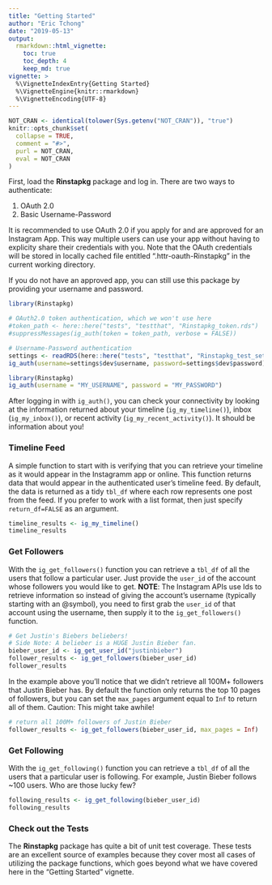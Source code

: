 ```yaml
---
title: "Getting Started"
author: "Eric Tchong"
date: "2019-05-13"
output:
  rmarkdown::html_vignette:
    toc: true
    toc_depth: 4
    keep_md: true
vignette: >
  %\VignetteIndexEntry{Getting Started}
  %\VignetteEngine{knitr::rmarkdown}
  %\VignetteEncoding{UTF-8}
---
```


```r
NOT_CRAN <- identical(tolower(Sys.getenv("NOT_CRAN")), "true")
knitr::opts_chunk$set(
  collapse = TRUE,
  comment = "#>",
  purl = NOT_CRAN,
  eval = NOT_CRAN
)
```

First, load the **Rinstapkg** package and log in. There are two ways to authenticate:  

  1. OAuth 2.0
  2. Basic Username-Password

It is recommended to use OAuth 2.0 if you apply for and are approved for an Instagram App. 
This way multiple users can use your app without having to explicity share their 
credentials with you. Note that the OAuth credentials will be stored in locally 
cached file entitled ".httr-oauth-Rinstapkg" in the current working directory.  

If you do not have an approved app, you can still use this package by providing your 
username and password.

```r
library(Rinstapkg)

# OAuth2.0 token authentication, which we won't use here
#token_path <- here::here("tests", "testthat", "Rinstapkg_token.rds")
#suppressMessages(ig_auth(token = token_path, verbose = FALSE))

# Username-Password authentication
settings <- readRDS(here::here("tests", "testthat", "Rinstapkg_test_settings.rds"))
ig_auth(username=settings$dev$username, password=settings$dev$password)
```

```r
library(Rinstapkg)
ig_auth(username = "MY_USERNAME", password = "MY_PASSWORD") 
```

After logging in with `ig_auth()`, you can check your connectivity by looking at 
the information returned about your timeline (`ig_my_timeline()`), inbox (`ig_my_inbox()`), 
or recent activity (`ig_my_recent_activity()`). It should be information about you!

### Timeline Feed

A simple function to start with is verifying that you can retrieve your timeline as 
it would appear in the Instagramm app or online. This function returns data that 
would appear in the authenticated user's timeline feed. By default, the data is 
returned as a tidy `tbl_df` where each row represents one post from the feed. If 
you prefer to work with a list format, then just specify `return_df=FALSE` as an 
argument.

```r
timeline_results <- ig_my_timeline()
timeline_results
```

### Get Followers

With the `ig_get_followers()` function you can retrieve a `tbl_df` of all the users 
that follow a particular user. Just provide the `user_id` of the account whose followers 
you would like to get. **NOTE**: The Instagram APIs use Ids to retrieve information so 
instead of giving the account's username (typically starting with an \@symbol), you 
need to first grab the `user_id` of that account using the username, then supply it 
to the `ig_get_followers()` function. 

```r
# Get Justin's Biebers beliebers!
# Side Note: A belieber is a HUGE Justin Bieber fan.
bieber_user_id <- ig_get_user_id("justinbieber")
follower_results <- ig_get_followers(bieber_user_id)
follower_results
```

In the example above you'll notice that we didn't retrieve all 100M+ followers that 
Justin Bieber has. By default the function only returns the top 10 pages of followers, 
but you can set the `max_pages` argument equal to `Inf` to return all of them. Caution: 
This might take awhile!

```r
# return all 100M+ followers of Justin Bieber
follower_results <- ig_get_followers(bieber_user_id, max_pages = Inf)
```

### Get Following

With the `ig_get_following()` function you can retrieve a `tbl_df` of all the users 
that a particular user is following. For example, Justin Bieber follows ~100 users. Who 
are those lucky few?

```r
following_results <- ig_get_following(bieber_user_id)
following_results
```

### Check out the Tests

The **Rinstapkg** package has quite a bit of unit test coverage. These tests are an 
excellent source of examples because they cover most all cases of utilizing the 
package functions, which goes beyond what we have covered here in the "Getting Started" 
vignette. 
